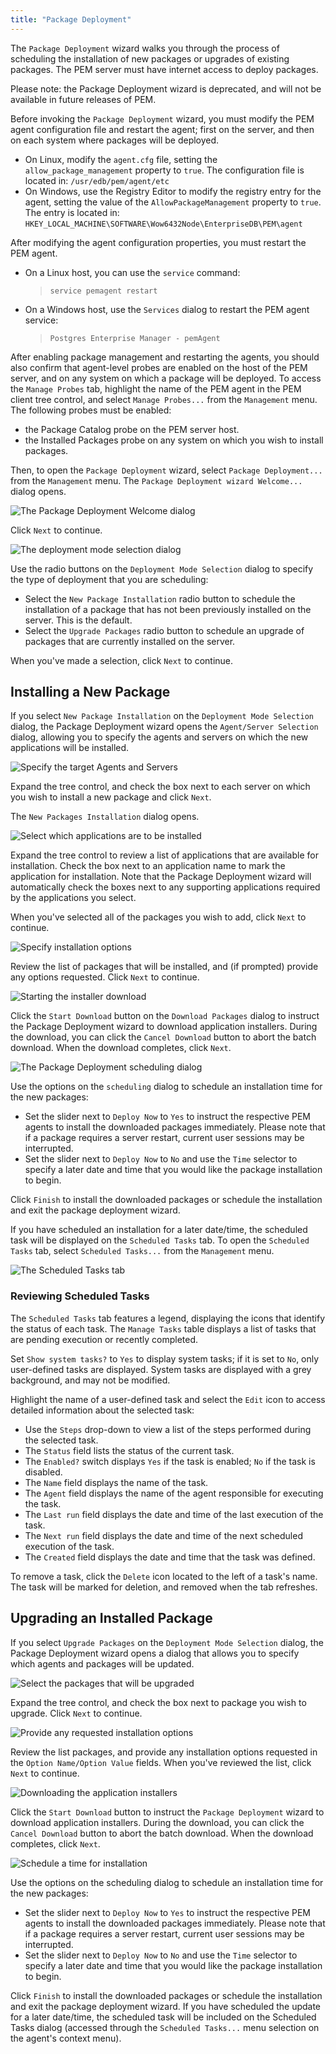 ```yaml
---
title: "Package Deployment"
---
```


The `Package Deployment` wizard walks you through the process of scheduling the installation of new packages or upgrades of existing packages. The PEM server must have internet access to deploy packages.

Please note: the Package Deployment wizard is deprecated, and will not be available in future releases of PEM.

Before invoking the `Package Deployment` wizard, you must modify the PEM agent configuration file and restart the agent; first on the server, and then on each system where packages will be deployed.

-   On Linux, modify the `agent.cfg` file, setting the `allow_package_management` property to `true`. The configuration file is located in: `/usr/edb/pem/agent/etc`
-   On Windows, use the Registry Editor to modify the registry entry for the agent, setting the value of the `AllowPackageManagement` property to `true`. The entry is located in: `HKEY_LOCAL_MACHINE\SOFTWARE\Wow6432Node\EnterpriseDB\PEM\agent`

After modifying the agent configuration properties, you must restart the PEM agent.

-   On a Linux host, you can use the `service` command:

    > `service pemagent restart`

-   On a Windows host, use the `Services` dialog to restart the PEM agent service:

    > `Postgres Enterprise Manager - pemAgent`

After enabling package management and restarting the agents, you should also confirm that agent-level probes are enabled on the host of the PEM server, and on any system on which a package will be deployed. To access the `Manage Probes` tab, highlight the name of the PEM agent in the PEM client tree control, and select `Manage Probes...` from the `Management` menu. The following probes must be enabled:

-   the Package Catalog probe on the PEM server host.
-   the Installed Packages probe on any system on which you wish to install packages.

Then, to open the `Package Deployment` wizard, select `Package Deployment...` from the `Management` menu. The `Package Deployment wizard Welcome...` dialog opens.

![*The Package Deployment Welcome dialog*](images/package_deployment_welcome.png)

Click `Next` to continue.

![*The deployment mode selection dialog*](images/package_deployment_mode_selection.png)

Use the radio buttons on the `Deployment Mode Selection` dialog to specify the type of deployment that you are scheduling:

-   Select the `New Package Installation` radio button to schedule the installation of a package that has not been previously installed on the server. This is the default.
-   Select the `Upgrade Packages` radio button to schedule an upgrade of packages that are currently installed on the server.

When you've made a selection, click `Next` to continue.

## Installing a New Package

If you select `New Package Installation` on the `Deployment Mode Selection` dialog, the Package Deployment wizard opens the `Agent/Server Selection` dialog, allowing you to specify the agents and servers on which the new applications will be installed.

![*Specify the target Agents and Servers*](images/package_deployment_agent_server_selection.png)

Expand the tree control, and check the box next to each server on which you wish to install a new package and click `Next`.

The `New Packages Installation` dialog opens.

![*Select which applications are to be installed*](images/package_deployment_select_applications.png)

Expand the tree control to review a list of applications that are available for installation. Check the box next to an application name to mark the application for installation. Note that the Package Deployment wizard will automatically check the boxes next to any supporting applications required by the applications you select.

When you've selected all of the packages you wish to add, click `Next` to continue.

![*Specify installation options*](images/package_deployment_specify_installation_option.png)

Review the list of packages that will be installed, and (if prompted) provide any options requested. Click `Next` to continue.

![*Starting the installer download*](images/package_deployment_start_installer_download.png)

Click the `Start Download` button on the `Download Packages` dialog to instruct the Package Deployment wizard to download application installers. During the download, you can click the `Cancel Download` button to abort the batch download. When the download completes, click `Next`.

![*The Package Deployment scheduling dialog*](images/package_deployment_scheduler.png)

Use the options on the `scheduling` dialog to schedule an installation time for the new packages:

-   Set the slider next to `Deploy Now` to `Yes` to instruct the respective PEM agents to install the downloaded packages immediately. Please note that if a package requires a server restart, current user sessions may be interrupted.
-   Set the slider next to `Deploy Now` to `No` and use the `Time` selector to specify a later date and time that you would like the package installation to begin.

Click `Finish` to install the downloaded packages or schedule the installation and exit the package deployment wizard.

If you have scheduled an installation for a later date/time, the scheduled task will be displayed on the `Scheduled Tasks` tab. To open the `Scheduled Tasks` tab, select `Scheduled Tasks...` from the `Management` menu.

![*The Scheduled Tasks tab*](images/scheduled_task_tab.png)

### Reviewing Scheduled Tasks

The `Scheduled Tasks` tab features a legend, displaying the icons that identify the status of each task. The `Manage Tasks` table displays a list of tasks that are pending execution or recently completed.

Set `Show system tasks?` to `Yes` to display system tasks; if it is set to `No`, only user-defined tasks are displayed. System tasks are displayed with a grey background, and may not be modified.

Highlight the name of a user-defined task and select the `Edit` icon to access detailed information about the selected task:

-   Use the `Steps` drop-down to view a list of the steps performed during the selected task.
-   The `Status` field lists the status of the current task.
-   The `Enabled?` switch displays `Yes` if the task is enabled; `No` if the task is disabled.
-   The `Name` field displays the name of the task.
-   The `Agent` field displays the name of the agent responsible for executing the task.
-   The `Last run` field displays the date and time of the last execution of the task.
-   The `Next run` field displays the date and time of the next scheduled execution of the task.
-   The `Created` field displays the date and time that the task was defined.

To remove a task, click the `Delete` icon located to the left of a task's name. The task will be marked for deletion, and removed when the tab refreshes.

## Upgrading an Installed Package

If you select `Upgrade Packages` on the `Deployment Mode Selection` dialog, the Package Deployment wizard opens a dialog that allows you to specify which agents and packages will be updated.

![*Select the packages that will be upgraded*](images/select_package_upgrade.png)

Expand the tree control, and check the box next to package you wish to upgrade. Click `Next` to continue.

![*Provide any requested installation options*](images/package_deployment_specify_installation_option.png)

Review the list packages, and provide any installation options requested in the `Option Name/Option Value` fields. When you've reviewed the list, click `Next` to continue.

![*Downloading the application installers*](images/package_deployment_start_installer_download.png)

Click the `Start Download` button to instruct the `Package Deployment` wizard to download application installers. During the download, you can click the `Cancel Download` button to abort the batch download. When the download completes, click `Next`.

![*Schedule a time for installation*](images/package_deployment_scheduler.png)

Use the options on the scheduling dialog to schedule an installation time for the new packages:

-   Set the slider next to `Deploy Now` to `Yes` to instruct the respective PEM agents to install the downloaded packages immediately. Please note that if a package requires a server restart, current user sessions may be interrupted.
-   Set the slider next to `Deploy Now` to `No` and use the `Time` selector to specify a later date and time that you would like the package installation to begin.

Click `Finish` to install the downloaded packages or schedule the installation and exit the package deployment wizard. If you have scheduled the update for a later date/time, the scheduled task will be included on the Scheduled Tasks dialog (accessed through the `Scheduled Tasks...` menu selection on the agent's context menu).
